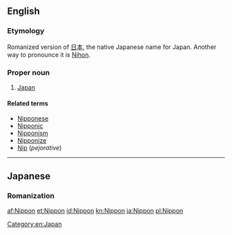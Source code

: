 {{also|nippon}}
==English==

===Etymology===
Romanized version of [[日本]], the native Japanese name for Japan. Another way to pronounce it is [[Nihon]].

===Proper noun===
{{en-proper noun|-}}

# [[Japan]]

====Related terms====
* [[Nipponese]]
* [[Nipponic]]
* [[Nipponism]]
* [[Nipponize]]
* [[Nip]] (''pejorative'')

[[Category:en:Japan]]

----

==Japanese==

===Romanization===
{{ja-romaji|hira=にっぽん}}

[[af:Nippon]]
[[et:Nippon]]
[[id:Nippon]]
[[kn:Nippon]]
[[ja:Nippon]]
[[pl:Nippon]]